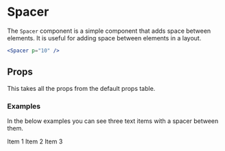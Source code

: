 
# Spacer

The `Spacer` component is a simple component that adds space between elements. It is useful for adding space between elements in a layout.

```jsx
<Spacer p="10" />
```

## Props

This takes all the props from the default props table.

### Examples

In the below examples you can see three text items with a spacer between them.

<Spacer />
<Text>Item 1</Text>
<Spacer />
<Text>Item 2</Text>
<Spacer p="8" />
<Text>Item 3</Text>
